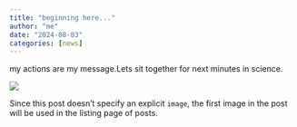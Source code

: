 ```yaml
---
title: "beginning here..."
author: "me"
date: "2024-08-03"
categories: [news]
---
```


my actions are my message.Lets sit together for next minutes in science.

![](thumbnail.jpg)

Since this post doesn't specify an explicit `image`, the first image in the post will be used in the listing page of posts.
